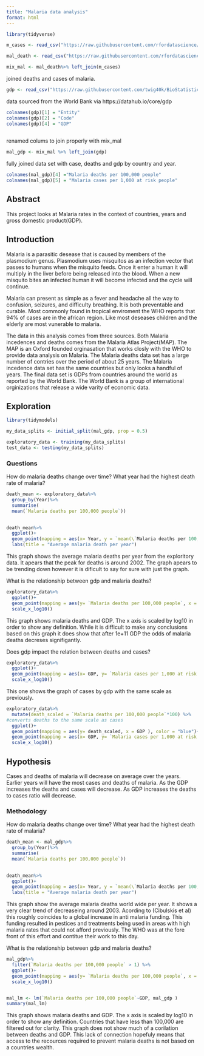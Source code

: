 ```yaml
---
title: "Malaria data analysis"
format: html
---
```


```r
library(tidyverse)
```
```r
m_cases <- read_csv("https://raw.githubusercontent.com/rfordatascience/tidytuesday/refs/heads/main/data/2018/2018-11-13/malaria_inc.csv")

mal_death <- read_csv("https://raw.githubusercontent.com/rfordatascience/tidytuesday/refs/heads/main/data/2018/2018-11-13/malaria_deaths.csv")

```

```r
mix_mal <- mal_death%>% left_join(m_cases)

```
joined deaths and cases of malaria. 
```r
gdp <- read_csv("https://raw.githubusercontent.com/twig40k/BioStatisticsAnalysis/refs/heads/main/flat-ui__data-Thu%20Jan%2030%202025.csv")
```
data sourced from the World Bank via https://datahub.io/core/gdp
```r
colnames(gdp)[1] = "Entity"
colnames(gdp)[2] = "Code"
colnames(gdp)[4] = "GDP"
  
```
renamed colums to join properly with mix_mal


```r
mal_gdp <- mix_mal %>% left_join(gdp)
```
fully joined data set with case, deaths and gdp by country and year.
```r
colnames(mal_gdp)[4] ="Malaria deaths per 100,000 people"
colnames(mal_gdp)[5] = "Malaria cases per 1,000 at risk people"
```

## Abstract 
This project looks at Malaria rates in the context of countries, years and gross domestic product(GDP). 

## Introduction
Malaria is a parasitic desease that is caused by members of the plasmodium genus. Plasmodium uses misquitos as an infection vector that passes to humans when the misquito feeds. Once it enter a human it will multiply in the liver before being released into the blood. When a new misquito bites an infected human it will become infected and the cycle will continue. 

Malaria can present as simple as a fever and headache all the way to confusion, seizures, and difficulty breathing. It is both preventable and curable. Most commonly found in tropical enviroment the WHO reports that 94% of cases are in the african region. Like most deseases children and the elderly are most vunerable to malaria. 

The data in this analysis comes from three sources. Both Malaria incedences and deaths comes from the Malaria Atlas Project(MAP). The MAP is an Oxford founded orginasation that works closly with the WHO to provide data analysis on Malaria. The Malaria deaths data set has a large number of contries over the period of about 25 years. The Malaria incedence data set has the same countries but only looks a handful of years. The final data set is GDPs from countries around the world as reported by the World Bank. The World Bank is a group of international orginizations that release a wide varity of economic data. 

## Exploration
```r
library(tidymodels)

my_data_splits <- initial_split(mal_gdp, prop = 0.5)

exploratory_data <- training(my_data_splits)
test_data <- testing(my_data_splits)
```


### Questions
How do malaria deaths change over time?
What year had the highest death rate of malaria?
```r
death_mean <- exploratory_data%>%
  group_by(Year)%>%
  summarise(
  mean(`Malaria deaths per 100,000 people`))

  
death_mean%>%
  ggplot()+
  geom_point(mapping = aes(x= Year, y = `mean(\`Malaria deaths per 100,000 people\`)`))+
  labs(title = "Average malaria death per year")
```
This graph shows the average malaria deaths per year from the exploritory data. It apears that the peak for deaths is around 2002. The graph apears to be trending down however it is dificult to say for sure with just the graph. 


What is the relationship between gdp and malaria deaths?
```r
exploratory_data%>%
  ggplot()+
  geom_point(mapping = aes(y= `Malaria deaths per 100,000 people`, x = GDP))+
  scale_x_log10()
```
This graph shows malaria deaths and GDP. The x axis is scaled by log10 in order to show any definition. While it is difficult to make any conclusions based on this graph it does show that after 1e+11 GDP the odds of malaria deaths decreses signifigantly. 


Does gdp impact the relation between deaths and cases?
```r
exploratory_data%>%
  ggplot()+
  geom_point(mapping = aes(x= GDP, y= `Malaria cases per 1,000 at risk people`))+
  scale_x_log10()
```
This one shows the graph of cases by gdp with the same scale as previously.

```r
exploratory_data%>%
  mutate(death_scaled = `Malaria deaths per 100,000 people`*100) %>%
#converts deaths to the same scale as cases
  ggplot()+
  geom_point(mapping = aes(y= death_scaled, x = GDP ), color = "blue")+
  geom_point(mapping = aes(x= GDP, y= `Malaria cases per 1,000 at risk people`), color = "red")+
  scale_x_log10()
```



## Hypothesis
Cases and deaths of malaria will decrease on average over the years.
Earlier years will have the most cases and deaths of malaria. 
As the GDP increases the deaths and cases will decrease. 
As GDP increases the deaths to cases ratio will decrease.


### Methodology 
How do malaria deaths change over time?
What year had the highest death rate of malaria?
```r
death_mean <- mal_gdp%>%
  group_by(Year)%>%
  summarise(
  mean(`Malaria deaths per 100,000 people`))

  
death_mean%>%
  ggplot()+
  geom_point(mapping = aes(x= Year, y = `mean(\`Malaria deaths per 100,000 people\`)`))+
  labs(title = "Average malaria death per year")
```
This graph show the average malaria deaths world wide per year. It shows a very clear trend of decreaseing around 2003. Acording to (Cibulskis et al) this roughly coincides to a global increase in anti malaria funding. This funding resulted in pestices and treatments being used in areas with high malaria rates that could not afford previously. The WHO was at the fore front of this effort and contitue their work to this day.


What is the relationship between gdp and malaria deaths?
```r
mal_gdp%>%
  filter(`Malaria deaths per 100,000 people` > 1) %>%
  ggplot()+
  geom_point(mapping = aes(y= `Malaria deaths per 100,000 people`, x = GDP))+
  scale_x_log10()


mal_lm <- lm(`Malaria deaths per 100,000 people`~GDP, mal_gdp )
summary(mal_lm)
```
This graph shows malaria deaths and GDP. The x axis is scaled by log10 in order to show any definition. Countries that have less than 100,000 are filtered out for clarity. This graph does not show much of a corilation between deaths and GDP. This lack of connection hopefuly means that access to the recources required to prevent malaria deaths is not based on a countries wealth.



